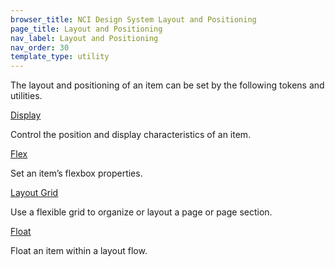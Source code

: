 ```yaml
---
browser_title: NCI Design System Layout and Positioning
page_title: Layout and Positioning
nav_label: Layout and Positioning
nav_order: 30
template_type: utility
---
```


The layout and positioning of an item can be set by the following tokens and utilities.

<a
	href="/foundations/layout-positioning/display"
	className="header-styled-link">
	Display
</a>

Control the position and display characteristics of an item.

<a href="/foundations/layout-positioning/flex" className="header-styled-link">
	Flex
</a>

Set an item’s flexbox properties.

<a
	href="/foundations/layout-positioning/layout-grid"
	className="header-styled-link">
	Layout Grid
</a>

Use a flexible grid to organize or layout a page or page section.

<a href="/foundations/layout-positioning/float" className="header-styled-link">
	Float
</a>

Float an item within a layout flow.
